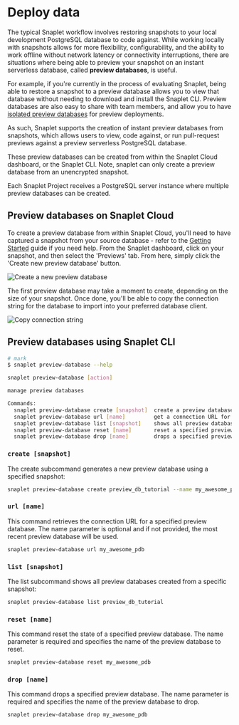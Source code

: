 
# Deploy data

The typical Snaplet workflow involves restoring snapshots to your local development PostgreSQL database to code against.
While working locally with snapshots allows for more flexibility, configurability, and the ability to work offline without network latency or connectivity interruptions, there are situations where being able to preview your snapshot on an instant serverless database, called **preview databases**, is useful.

For example, if you're currently in the process of evaluating Snaplet, being able to restore a snapshot to a preview database allows you to view that database without needing to download and install the Snaplet CLI.
Preview databases are also easy to share with team members, and allow you to have [isolated preview databases](/recipes/netlify) for preview deployments.

As such, Snaplet supports the creation of instant preview databases from snapshots, which allows users to view, code against, or run pull-request previews against a preview serverless PostgreSQL database.

These preview databases can be created from within the Snaplet Cloud dashboard, or the Snaplet CLI. Note, snaplet can only create a preview database from an unencrypted snapshot.

Each Snaplet Project receives a PostgreSQL server instance where multiple preview databases can be created.

## Preview databases on Snaplet Cloud

To create a preview database from within Snaplet Cloud, you'll need to have captured a snapshot from your source database - refer to the [Getting Started](/getting-started/quick-start/snapshot) guide if you need help. From the Snaplet dashboard, click on your snapshot, and then select the 'Previews' tab. From here, simply click the 'Create new preview database' button.

<Image src="/core-concepts/deploy/deploy-01.png" alt="Create a new preview database" zoom />

The first preview database may take a moment to create, depending on the size of your snapshot. Once done, you'll be able to copy the connection string for the database to import into your preferred database client.

<Image src="/core-concepts/deploy/deploy-02.png" alt="Copy connection string" zoom />

## Preview databases using Snaplet CLI

```bash >_&nbsp;terminal
# mark
$ snaplet preview-database --help

snaplet preview-database [action]

manage preview databases

Commands:
  snaplet preview-database create [snapshot]  create a preview database from a snapshot  [aliases: c]
  snaplet preview-database url [name]         get a connection URL for a specified preview database  [aliases: u]
  snaplet preview-database list [snapshot]    shows all preview databases created from a specific snapshot  [aliases: ls]
  snaplet preview-database reset [name]       reset a specified preview database state  [aliases: r]
  snaplet preview-database drop [name]        drops a specified preview database  [aliases: d]
```

### `create [snapshot]`

The create subcommand generates a new preview database using a specified snapshot:

```bash >_&nbsp;terminal
snaplet preview-database create preview_db_tutorial --name my_awesome_pdb
```

### `url [name]`

This command retrieves the connection URL for a specified preview database. The name parameter is optional and if not provided, the most recent preview database will be used.

```bash >_&nbsp;terminal
snaplet preview-database url my_awesome_pdb
```

### `list [snapshot]`

The list subcommand shows all preview databases created from a specific snapshot:

```bash >_&nbsp;terminal
snaplet preview-database list preview_db_tutorial
```

### `reset [name]`

This command reset the state of a specified preview database. The name parameter is required and specifies the name of the preview database to reset.

```bash >_&nbsp;terminal
snaplet preview-database reset my_awesome_pdb
```

### `drop [name]`

This command drops a specified preview database. The name parameter is required and specifies the name of the preview database to drop.

```bash >_&nbsp;terminal
snaplet preview-database drop my_awesome_pdb
```

